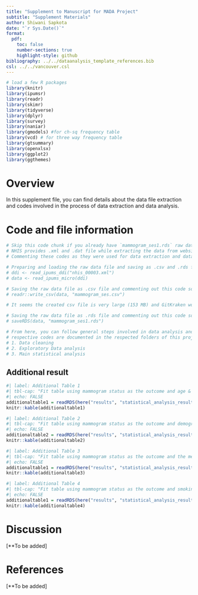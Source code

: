 ```yaml
---
title: "Supplement to Manuscript for MADA Project"
subtitle: "Supplement Materials"
author: Shiwani Sapkota
date: "`r Sys.Date()`"
format:
  pdf:
    toc: false
    number-sections: true
    highlight-style: github
bibliography: ../../dataanalysis_template_references.bib
csl: ../../vancouver.csl
---
```


```r
# load a few R packages
library(knitr)
library(ipumsr)
library(readr)
library(skimr)
library(tidyverse)
library(dplyr)
library(survey)
library(naniar)
library(gmodels) #for ch-sq frequency table
library(vcd) # for three way frequency table
library(gtsummary)
library(openxlsx)
library(ggplot2)
library(ggthemes)
```

# Overview

In this supplement file, you can find details about the data file extraction and codes involved in the process of data extraction and data analysis.

# Code and file information

```r
# Skip this code chunk if you already have `mammogram_ses1.rds` raw data file
# NHIS provides .xml and .dat file while extracting the data from website
# Commenting these codes as they were used for data extraction and data preparation process which are needed to be done only once before preparing the data file

# Preparing and loading the raw data file and saving as .csv and .rds files
# ddi <- read_ipums_ddi("nhis_00003.xml")
# data <- read_ipums_micro(ddi)

# Saving the raw data file as .csv file and commenting out this code so it does not get created everytime we run this code chunk
# readr::write_csv(data, "mammogram_ses.csv")

# It seems the created csv file is very large (153 MB) and GitKraken won't like it so lets create an rds file so that could be of small size

# Saving the raw data file as .rds file and commenting out this code so it does not get created everytime we run this code chunk
# saveRDS(data, "mammogram_ses1.rds")

# From here, you can follow general steps involved in data analysis and the
# respective codes are documented in the respected folders of this project:
# 1. Data cleaning
# 2. Exploratory Data analysis
# 3. Main statistical analysis
```

## Additional result

```r
#| label: Additional Table 1
#| tbl-cap: "Fit table using mammogram status as the outcome and age & hispanic_status as predictors."
#| echo: FALSE
additionaltable1 = readRDS(here("results", "statistical_analysis_result", "age_hispanic_model.rds"))
knitr::kable(additionaltable1)
```

```r
#| label: Additional Table 2
#| tbl-cap: "Fit table using mammogram status as the outcome and demographic characteristics variables as predictors."
#| echo: FALSE
additionaltable2 = readRDS(here("results", "statistical_analysis_result", "demographic_model.rds"))
knitr::kable(additionaltable2)
```

```r
#| label: Additional Table 3
#| tbl-cap: "Fit table using mammogram status as the outcome and the medical characteristics as the predictors."
#| echo: FALSE
additionaltable1 = readRDS(here("results", "statistical_analysis_result", "medical_model.rds"))
knitr::kable(additionaltable3)
```

```r
#| label: Additional Table 4
#| tbl-cap: "Fit table using mammogram status as the outcome and smoking & alcohol characteristics as the predictors."
#| echo: FALSE
additionaltable1 = readRDS(here("results", "statistical_analysis_result", "smoking_alcohol_model.rds"))
knitr::kable(additionaltable4)
```

# Discussion

[**To be added]

# References

[**To be added]
